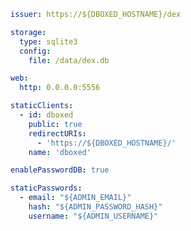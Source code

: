 
```yaml filename="dex-config.yaml"
issuer: https://${DBOXED_HOSTNAME}/dex

storage:
  type: sqlite3
  config:
    file: /data/dex.db

web:
  http: 0.0.0.0:5556

staticClients:
  - id: dboxed
    public: true
    redirectURIs:
      - 'https://${DBOXED_HOSTNAME}/'
    name: 'dboxed'

enablePasswordDB: true

staticPasswords:
  - email: "${ADMIN_EMAIL}"
    hash: "${ADMIN_PASSWORD_HASH}"
    username: "${ADMIN_USERNAME}"
```
